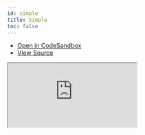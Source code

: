 ```yaml
---
id: simple
title: Simple
toc: false
---
```


- [Open in CodeSandbox](https://codesandbox.io/s/github/tannerlinsley/react-query/tree/main/examples/react/simple)
- [View Source](https://github.com/tannerlinsley/react-query/tree/main/examples/react/simple)

<iframe
  src="https://codesandbox.io/embed/github/tannerlinsley/react-query/tree/main/examples/react/simple?autoresize=1&fontsize=14&theme=dark"
  title="tannerlinsley/react-query: basic"
  sandbox="allow-forms allow-modals allow-popups allow-presentation allow-same-origin allow-scripts"
  style={{
    width: '100%',
    height: '80vh',
    border: '0',
    borderRadius: 8,
    overflow: 'hidden',
    position: 'static',
    zIndex: 0,
  }}
></iframe>
